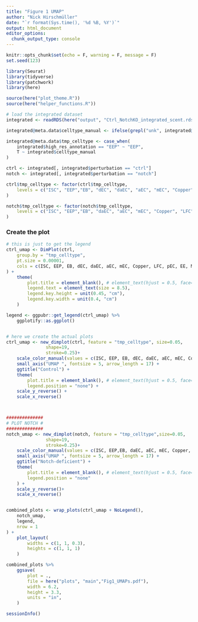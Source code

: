 ```yaml
---
title: "Figure 1 UMAP"
author: "Nick Hirschmüller"
date: "`r format(Sys.time(), '%d %B, %Y')`"
output: html_document
editor_options: 
  chunk_output_type: console
---
```


```r
knitr::opts_chunk$set(echo = F, warning = F, message = F)
set.seed(123)
```




```r
library(Seurat)
library(tidyverse)
library(patchwork)
library(here)

source(here("plot_theme.R"))
source(here("helper_functions.R"))
```



```r
# load the integrated dataset
integrated <- readRDS(here("output", "Ctrl_NotchKO_integrated_scent.rds"))

integrated@meta.data$celltype_manual <- ifelse(grepl("unk", integrated@meta.data$celltype_manual), "unk", integrated$celltype_manual)

integrated@meta.data$tmp_celltype <- case_when(
    integrated$high_res_annotation == "EEP" ~ "EEP",
    T ~ integrated$celltype_manual
)

ctrl <- integrated[, integrated$perturbation == "ctrl"]
notch <- integrated[, integrated$perturbation == "notch"]

ctrl$tmp_celltype <- factor(ctrl$tmp_celltype,
    levels = c("ISC", "EEP","EB", "dEC", "daEC", "aEC", "mEC", "Copper", "LFC", "pEC", "EE", "MT", "unk")
)

notch$tmp_celltype <- factor(notch$tmp_celltype,
    levels = c("ISC", "EEP","EB", "daEC", "aEC", "mEC", "Copper", "LFC", "pEC", "EE", "MT", "unk")
)


```

### Create the plot
```r
# this is just to get the legend
ctrl_umap <- DimPlot(ctrl,
    group.by = "tmp_celltype",
    pt.size = 0.00001,
    cols = c(ISC, EEP, EB, dEC, daEC, aEC, mEC, Copper, LFC, pEC, EE, MT, unk)
) +
    theme(
        plot.title = element_blank(), # element_text(hjust = 0.5, face="bold", size=11),
        legend.text = element_text(size = 8.5),
        legend.key.height = unit(0.45, "cm"),
        legend.key.width = unit(0.4, "cm")
    )

legend <- ggpubr::get_legend(ctrl_umap) %>%
    ggplotify::as.ggplot()


# here we create the actual plots
ctrl_umap <- new_dimplot(ctrl, feature = "tmp_celltype", size=0.05,
               shape=19,
               stroke=0.25)+
    scale_color_manual(values = c(ISC, EEP, EB, dEC, daEC, aEC, mEC, Copper, LFC, pEC, EE, MT, unk))+
    small_axis("UMAP ", fontsize = 5, arrow_length = 17) +
    ggtitle("Control") +
    theme(
        plot.title = element_blank(), # element_text(hjust = 0.5, face="bold", size=11),
        legend.position = "none") +
    scale_y_reverse() +
    scale_x_reverse()



##############
# PLOT NOTCH #
##############
notch_umap <- new_dimplot(notch, feature = "tmp_celltype",size=0.05,
               shape=19,
               stroke=0.25)+
    scale_color_manual(values = c(ISC, EEP,EB, daEC, aEC, mEC, Copper, LFC, pEC, EE, MT, unk))+
    small_axis("UMAP ", fontsize = 5, arrow_length = 17) +
    ggtitle("Notch-deficient") +
    theme(
        plot.title = element_blank(), # element_text(hjust = 0.5, face="bold", size=11),
        legend.position = "none"
    ) +
    scale_y_reverse()+
    scale_x_reverse()


combined_plots <- wrap_plots(ctrl_umap + NoLegend(),
    notch_umap,
    legend,
    nrow = 1
) +
    plot_layout(
        widths = c(1, 1, 0.3),
        heights = c(1, 1, 1)
    )

combined_plots %>%
    ggsave(
        plot = .,
        file = here("plots", "main","Fig1_UMAPs.pdf"),
        width = 6.2,
        height = 3.3,
        units = "in",
    )

```

```r
sessionInfo()
```

